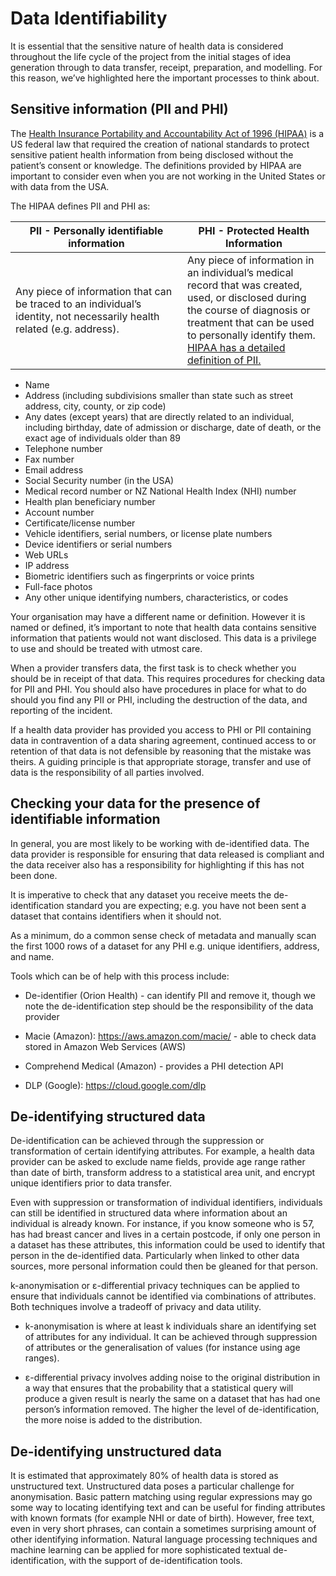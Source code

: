 # Data Identifiability {#sec-identifiability}

It is essential that the sensitive nature of health data is considered throughout the life cycle of the project from the initial stages of idea generation through to data transfer, receipt, preparation, and modelling. For this reason, we've highlighted here the important processes to think about.

## Sensitive information (PII and PHI)

The [Health Insurance Portability and Accountability Act of 1996 (HIPAA)](https://aspe.hhs.gov/report/health-insurance-portability-and-accountability-act-1996) is a US federal law that required the creation of national standards to protect sensitive patient health information from being disclosed without the patient's consent or knowledge. The definitions provided by HIPAA are important to consider even when you are not working in the United States or with data from the USA.

The HIPAA defines PII and PHI as:

| PII - Personally identifiable information | PHI - Protected Health Information |
|-------------------------------------------|------------------------------------|
| Any piece of information that can be traced to an individual's identity, not necessarily health related (e.g. address). | ​​Any piece of information in an individual's medical record that was created, used, or disclosed during the course of diagnosis or treatment that can be used to personally identify them. [HIPAA has a detailed definition of PII.](https://www.hhs.gov/hipaa/for-professionals/privacy/special-topics/de-identification/index.html) |

:::{.callout-info}
* ​​Name
* Address (including subdivisions smaller than state such as street address, city, county, or zip code)
* Any dates (except years) that are directly related to an individual, including birthday, date of admission or discharge, date of death, or the exact age of individuals older than 89
* Telephone number
* Fax number
* Email address
* Social Security number (in the USA)
* Medical record number or NZ National Health Index (NHI) number
* Health plan beneficiary number
* Account number
* Certificate/license number
* Vehicle identifiers, serial numbers, or license plate numbers
* Device identifiers or serial numbers
* Web URLs
* IP address
* Biometric identifiers such as fingerprints or voice prints
* Full-face photos
* Any other unique identifying numbers, characteristics, or codes
:::

Your organisation may have a different name or definition. However it is named or defined, it's important to note that health data contains sensitive information that patients would not want disclosed. This data is a privilege to use and should be treated with utmost care.

When a provider transfers data, the first task is to check whether you should be in receipt of that data. This requires procedures for checking data for PII and PHI. You should also have procedures in place for what to do should you find any PII or PHI, including the destruction of the data, and reporting of the incident.

If a health data provider has provided you access to PHI or PII containing data in contravention of a data sharing agreement, continued access to or retention of that data is not defensible by reasoning that the mistake was theirs. A guiding principle is that appropriate storage, transfer and use of data is the responsibility of all parties involved.

## Checking your data for the presence of identifiable information

In general, you are most likely to be working with de-identified data. The data provider is responsible for ensuring that data released is compliant and the data receiver also has a responsibility for highlighting if this has not been done.

It is imperative to check that any dataset you receive meets the de-identification standard you are expecting; e.g. you have not been sent a dataset that contains identifiers when it should not.

As a minimum, do a common sense check of metadata and manually scan the first 1000 rows of a dataset for any PHI e.g. unique identifiers, address, and name.

Tools which can be of help with this process include:

* De-identifier (Orion Health) - can identify PII and remove it, though we note the de-identification step should be the responsibility of the data provider

* Macie (Amazon): [https://aws.amazon.com/macie/](https://aws.amazon.com/macie/) - able to check data stored in Amazon Web Services (AWS)

* Comprehend Medical (Amazon) - provides a PHI detection API

* DLP (Google): [https://cloud.google.com/dlp](https://cloud.google.com/dlp)

## De-identifying structured data

De-identification can be achieved through the suppression or transformation of certain identifying attributes. For example, a health data provider can be asked to exclude name fields, provide age range rather than date of birth, transform address to a statistical area unit, and encrypt unique identifiers prior to data transfer.

Even with suppression or transformation of individual identifiers, individuals can still be identified in structured data where information about an individual is already known. For instance, if you know someone who is 57, has had breast cancer and lives in a certain postcode, if only one person in a dataset has these attributes, this information could be used to identify that person in the de-identified data. Particularly when linked to other data sources, more personal information could then be gleaned for that person.

k-anonymisation or ε-differential privacy techniques can be applied to ensure that individuals cannot be identified via combinations of attributes. Both techniques involve a tradeoff of privacy and data utility.

* k-anonymisation is where at least k individuals share an identifying set of attributes for any individual. It can be achieved through suppression of attributes or the generalisation of values (for instance using age ranges).

* ε-differential privacy involves adding noise to the original distribution in a way that ensures that the probability that a statistical query will produce a given result is nearly the same on a dataset that has had one person's information removed. The higher the level of de-identification, the more noise is added to the distribution.

## De-identifying unstructured data

It is estimated that approximately 80% of health data is stored as unstructured text. Unstructured data poses a particular challenge for anonymisation. Basic pattern matching using regular expressions may go some way to locating identifying text and can be useful for finding attributes with known formats (for example NHI or date of birth). However, free text, even in very short phrases, can contain a sometimes surprising amount of other identifying information. Natural language processing techniques and machine learning can be applied for more sophisticated textual de-identification, with the support of de-identification tools.
